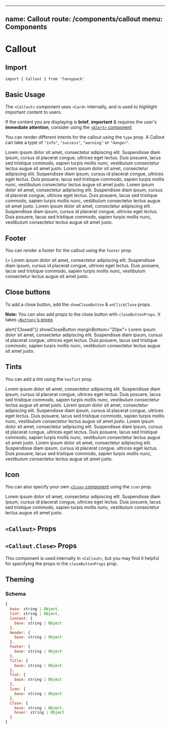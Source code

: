 
---
name: Callout
route: /components/callout
menu: Components
---


# Callout

## Import

`import { Callout } from 'fannypack'`

## Basic Usage

The `<Callout>` component uses `<Card>` internally, and is used to highlight important content to users.

If the content you are displaying is **brief**, **important** & requires the user's **immediate attention**, consider using the [`<Alert>` component](/components/alert)

You can render different intents for the callout using the `type` prop. A Callout can take a type of `"info"`, `"success"`, `"warning"` or `"danger"`.

<Playground>
  <Callout type="info" title="This is a title" marginBottom="20px">
    Lorem ipsum dolor sit amet, consectetur adipiscing elit. Suspendisse diam ipsum, cursus id placerat congue, ultrices
    eget lectus. Duis posuere, lacus sed tristique commodo, sapien turpis mollis nunc, vestibulum consectetur lectus
    augue sit amet justo.
  </Callout>
  <Callout type="success" title="This is a title" marginBottom="20px">
    Lorem ipsum dolor sit amet, consectetur adipiscing elit. Suspendisse diam ipsum, cursus id placerat congue, ultrices
    eget lectus. Duis posuere, lacus sed tristique commodo, sapien turpis mollis nunc, vestibulum consectetur lectus
    augue sit amet justo.
  </Callout>
  <Callout type="danger" title="This is a title" marginBottom="20px">
    Lorem ipsum dolor sit amet, consectetur adipiscing elit. Suspendisse diam ipsum, cursus id placerat congue, ultrices
    eget lectus. Duis posuere, lacus sed tristique commodo, sapien turpis mollis nunc, vestibulum consectetur lectus
    augue sit amet justo.
  </Callout>
  <Callout type="warning" title="This is a title" marginBottom="20px">
    Lorem ipsum dolor sit amet, consectetur adipiscing elit. Suspendisse diam ipsum, cursus id placerat congue, ultrices
    eget lectus. Duis posuere, lacus sed tristique commodo, sapien turpis mollis nunc, vestibulum consectetur lectus
    augue sit amet justo.
  </Callout>
</Playground>

## Footer

You can render a footer for the callout using the `footer` prop.

<Playground>
  <Callout type="info" title="This is a title" footer={<ActionButtons justifyContent="flex-end" width="100%" submitProps={{ palette: 'info' }} />}>
    Lorem ipsum dolor sit amet, consectetur adipiscing elit. Suspendisse diam ipsum, cursus id placerat congue, ultrices
    eget lectus. Duis posuere, lacus sed tristique commodo, sapien turpis mollis nunc, vestibulum consectetur lectus
    augue sit amet justo.
  </Callout>
</Playground>

## Close buttons

To add a close button, add the `showCloseButton` & `onClickClose` props.

**Note:** You can also add props to the close button with `closeButtonProps`. It takes [`<Button>`'s props](/components/button)

<Playground>
  <Callout type="info" title="This is a title" onClickClose={() => alert('Closed!')} showCloseButton marginBottom="20px">
    Lorem ipsum dolor sit amet, consectetur adipiscing elit. Suspendisse diam ipsum, cursus id placerat congue, ultrices
    eget lectus. Duis posuere, lacus sed tristique commodo, sapien turpis mollis nunc, vestibulum consectetur lectus
    augue sit amet justo.
  </Callout>
</Playground>

## Tints

You can add a tint using the `hasTint` prop.

<Playground>
  <Callout hasTint type="info" title="This is a title" marginBottom="20px">
    Lorem ipsum dolor sit amet, consectetur adipiscing elit. Suspendisse diam ipsum, cursus id placerat congue, ultrices
    eget lectus. Duis posuere, lacus sed tristique commodo, sapien turpis mollis nunc, vestibulum consectetur lectus
    augue sit amet justo.
  </Callout>
  <Callout hasTint type="success" title="This is a title" marginBottom="20px">
    Lorem ipsum dolor sit amet, consectetur adipiscing elit. Suspendisse diam ipsum, cursus id placerat congue, ultrices
    eget lectus. Duis posuere, lacus sed tristique commodo, sapien turpis mollis nunc, vestibulum consectetur lectus
    augue sit amet justo.
  </Callout>
  <Callout hasTint type="danger" title="This is a title" marginBottom="20px">
    Lorem ipsum dolor sit amet, consectetur adipiscing elit. Suspendisse diam ipsum, cursus id placerat congue, ultrices
    eget lectus. Duis posuere, lacus sed tristique commodo, sapien turpis mollis nunc, vestibulum consectetur lectus
    augue sit amet justo.
  </Callout>
  <Callout hasTint type="warning" title="This is a title" marginBottom="20px">
    Lorem ipsum dolor sit amet, consectetur adipiscing elit. Suspendisse diam ipsum, cursus id placerat congue, ultrices
    eget lectus. Duis posuere, lacus sed tristique commodo, sapien turpis mollis nunc, vestibulum consectetur lectus
    augue sit amet justo.
  </Callout>
</Playground>

## Icon

You can also specify your own [`<Icon>` component](/components/icon) using the `icon` prop.

<Playground>
  <Callout icon="igloo" title="This is a title">
    Lorem ipsum dolor sit amet, consectetur adipiscing elit. Suspendisse diam ipsum, cursus id placerat congue, ultrices
    eget lectus. Duis posuere, lacus sed tristique commodo, sapien turpis mollis nunc, vestibulum consectetur lectus
    augue sit amet justo.
  </Callout>
</Playground>

## `<Callout>` Props

<PropsTable component={Callout} />

## `<Callout.Close>` Props

This component is used internally in `<Callout>`, but you may find it helpful for specifying the props in the `closeButtonProps` prop.

<PropsTable component={CalloutClose} />

## Theming

### Schema

```jsx
{
  base: string | Object,
  tint: string | Object,
  Content: {
    base: string | Object
  },
  Header: {
    base: string | Object
  },
  Footer: {
    base: string | Object
  },
  Title: {
    base: string | Object
  },
  Tint: {
    base: string | Object
  },
  Icon: {
    base: string | Object
  },
  Close: {
    base: string | Object,
    hover: string | Object
  }
}
```

